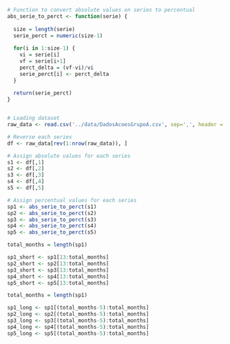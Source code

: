 ```r
# Function to convert absolute values on series to percentual
abs_serie_to_perct <- function(serie) {
  
  size = length(serie)
  serie_perct = numeric(size-1)
  
  for(i in 1:size-1) {
    vi = serie[i]
    vf = serie[i+1]
    perct_delta = (vf-vi)/vi
    serie_perct[i] <- perct_delta
  }
  
  return(serie_perct)
}


# Loading dataset
raw_data <- read.csv('../data/DadosAcoesGrupoA.csv', sep=',', header = FALSE)

# Reverse each series 
df <- raw_data[rev(1:nrow(raw_data)), ]

# Assign absolute values for each series
s1 <- df[,1]
s2 <- df[,2]
s3 <- df[,3]
s4 <- df[,4]
s5 <- df[,5]

# Assign percentual values for each series
sp1 <- abs_serie_to_perct(s1)
sp2 <- abs_serie_to_perct(s2)
sp3 <- abs_serie_to_perct(s3)
sp4 <- abs_serie_to_perct(s4)
sp5 <- abs_serie_to_perct(s5)

```




```r

total_months = length(sp1)

sp1_short <- sp1[13:total_months]
sp2_short <- sp2[13:total_months]
sp3_short <- sp3[13:total_months]
sp4_short <- sp4[13:total_months]
sp5_short <- sp5[13:total_months]


```


```r

total_months = length(sp1)

sp1_long <- sp1[(total_months-5):total_months]
sp2_long <- sp2[(total_months-5):total_months]
sp3_long <- sp3[(total_months-5):total_months]
sp4_long <- sp4[(total_months-5):total_months]
sp5_long <- sp5[(total_months-5):total_months]


```